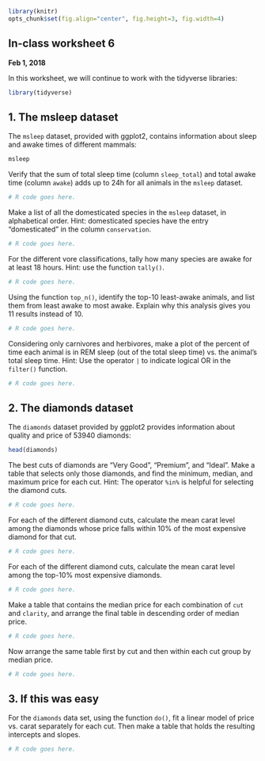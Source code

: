 ```r
library(knitr)
opts_chunk$set(fig.align="center", fig.height=3, fig.width=4)
```
## In-class worksheet 6
**Feb 1, 2018**

In this worksheet, we will continue to work with the tidyverse libraries:
```r
library(tidyverse)
```

## 1. The msleep dataset

The `msleep` dataset, provided with ggplot2, contains information about sleep and awake times of different mammals:
```r
msleep
```

Verify that the sum of total sleep time (column `sleep_total`) and total awake time (column `awake`)  adds up to 24h for all animals in the `msleep` dataset.
```r
# R code goes here.
```

Make a list of all the domesticated species in the `msleep` dataset, in alphabetical order. Hint: domesticated species have the entry "domesticated" in the column `conservation`.
```r
# R code goes here.
```

For the different vore classifications, tally how many species are awake for at least 18 hours. Hint: use the function `tally()`.
```r
# R code goes here.
```

Using the function `top_n()`, identify the top-10 least-awake animals, and list them from least awake to most awake. Explain why this analysis gives you 11 results instead of 10.
```r
# R code goes here.
```

Considering only carnivores and herbivores, make a plot of the percent of time each animal is in REM sleep (out of the total sleep time) vs. the animal's total sleep time. Hint: Use the operator `|` to indicate logical OR in the `filter()` function.
```r
# R code goes here.
```


## 2. The diamonds dataset

The `diamonds` dataset provided by ggplot2 provides information about quality and price of 53940 diamonds:
```r
head(diamonds)
```

The best cuts of diamonds are "Very Good", "Premium", and "Ideal". Make a table that selects only those diamonds, and find the minimum, median, and maximum price for each cut. Hint: The operator `%in%` is helpful for selecting the diamond cuts.
```r
# R code goes here.
```

For each of the different diamond cuts, calculate the mean carat level among the diamonds whose price falls within 10% of the most expensive diamond for that cut.
```r
# R code goes here.
```

For each of the different diamond cuts, calculate the mean carat level among the top-10% most expensive diamonds.
```r
# R code goes here.
```

Make a table that contains the median price for each combination of `cut` and `clarity`, and arrange the final table in descending order of median price.
```r
# R code goes here.
```

Now arrange the same table first by cut and then within each cut group by median price.
```r
# R code goes here.
```


## 3. If this was easy

For the `diamonds` data set, using the function `do()`, fit a linear model of price vs. carat separately for each cut. Then make a table that holds the resulting intercepts and slopes.
```r
# R code goes here.
```
